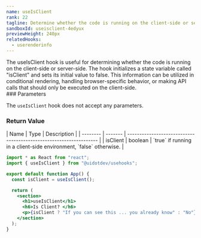 ```yaml
---
name: useIsClient
rank: 22
tagline: Determine whether the code is running on the client-side or server-side with useIsClient.
sandboxId: useisclient-4edyux
previewHeight: 240px
relatedHooks:
  - userenderinfo
---
```



<HookDescription name={frontmatter.name}>
  The useIsClient hook is useful for determining whether the code is running on
  the client-side or server-side. The hook initializes a state variable called
  "isClient" and sets its initial value to false. This information can be
  utilized in conditional rendering, handling browser-specific behavior, or
  making API calls that should only be executed on the client-side.
</HookDescription>

<div class="reference">
  ### Parameters

  The `useIsClient` hook does not accept any parameters.

  ### Return Value

  <div class="table-container">
  | Name     | Type    | Description                                                        |
  | -------- | ------- | ------------------------------------------------------------------ |
  | isClient | boolean | `true` if running in a client-side environment, `false` otherwise. |
  </div>
</div>

<CodePreview
  sandboxId={frontmatter.sandboxId}
  previewHeight={frontmatter.previewHeight}
/>

<StaticCodeContainer>

```jsx
import * as React from "react";
import { useIsClient } from "@uidotdev/usehooks";

export default function App() {
  const isClient = useIsClient();

  return (
    <section>
      <h1>useIsClient</h1>
      <h6>Is Client? </h6>
      <p>{isClient ? "If you can see this ... you already know" : "No"}</p>
    </section>
  );
}
```

</StaticCodeContainer>
